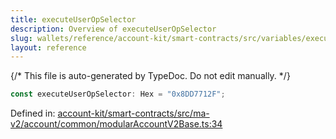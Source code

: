 ```yaml
---
title: executeUserOpSelector
description: Overview of executeUserOpSelector
slug: wallets/reference/account-kit/smart-contracts/src/variables/executeUserOpSelector
layout: reference
---
```


{/* This file is auto-generated by TypeDoc. Do not edit manually. */}

```ts
const executeUserOpSelector: Hex = "0x8DD7712F";
```

Defined in: [account-kit/smart-contracts/src/ma-v2/account/common/modularAccountV2Base.ts:34](https://github.com/alchemyplatform/aa-sdk/blob/08ef11b1fc98663df6a97fa93722c7f14b33f1cc/account-kit/smart-contracts/src/ma-v2/account/common/modularAccountV2Base.ts#L34)
